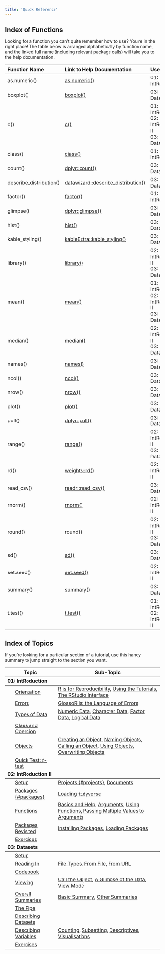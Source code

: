 ```yaml
---
title: 'Quick Reference'
---
```


## Index of Functions

Looking for a function you can't quite remember how to use? You're in the right place!
The table below is arranged alphabetically by function name, and the linked full name (including relevant package calls) will take you to the help documentation.

<table class="table" style="margin-left: auto; margin-right: auto;">
 <thead>
  <tr>
   <th style="text-align:left;"> Function Name </th>
   <th style="text-align:left;"> Link to Help Documentation </th>
   <th style="text-align:left;"> Used In... </th>
  </tr>
 </thead>
<tbody>
  <tr>
   <td style="text-align:left;"> as.numeric() </td>
   <td style="text-align:left;"> <a href="https://rdrr.io/r/base/numeric.html">as.numeric()</a> </td>
   <td style="text-align:left;"> 01: IntRoduction </td>
  </tr>
  <tr>
   <td style="text-align:left;"> boxplot() </td>
   <td style="text-align:left;"> <a href="https://rdrr.io/r/graphics/boxplot.html">boxplot()</a> </td>
   <td style="text-align:left;"> 03: Datasets </td>
  </tr>
  <tr>
   <td style="text-align:left;"> c() </td>
   <td style="text-align:left;"> <a href="https://rdrr.io/r/base/c.html">c()</a> </td>
   <td style="text-align:left;"> 01: IntRoduction<br>02: IntRoduction II<br>03: Datasets </td>
  </tr>
  <tr>
   <td style="text-align:left;"> class() </td>
   <td style="text-align:left;"> <a href="https://rdrr.io/r/base/class.html">class()</a> </td>
   <td style="text-align:left;"> 01: IntRoduction </td>
  </tr>
  <tr>
   <td style="text-align:left;"> count() </td>
   <td style="text-align:left;"> <a href="https://dplyr.tidyverse.org/reference/count.html">dplyr::count()</a> </td>
   <td style="text-align:left;"> 03: Datasets </td>
  </tr>
  <tr>
   <td style="text-align:left;"> describe_distribution() </td>
   <td style="text-align:left;"> <a href="https://easystats.github.io/datawizard/reference/describe_distribution.html">datawizard::describe_distribution()</a> </td>
   <td style="text-align:left;"> 03: Datasets </td>
  </tr>
  <tr>
   <td style="text-align:left;"> factor() </td>
   <td style="text-align:left;"> <a href="https://rdrr.io/r/base/factor.html">factor()</a> </td>
   <td style="text-align:left;"> 01: IntRoduction </td>
  </tr>
  <tr>
   <td style="text-align:left;"> glimpse() </td>
   <td style="text-align:left;"> <a href="https://pillar.r-lib.org/reference/glimpse.html">dplyr::glimpse()</a> </td>
   <td style="text-align:left;"> 03: Datasets </td>
  </tr>
  <tr>
   <td style="text-align:left;"> hist() </td>
   <td style="text-align:left;"> <a href="https://rdrr.io/r/graphics/hist.html">hist()</a> </td>
   <td style="text-align:left;"> 03: Datasets </td>
  </tr>
  <tr>
   <td style="text-align:left;"> kable_styling() </td>
   <td style="text-align:left;"> <a href="https://rdrr.io/pkg/kableExtra/man/kable_styling.html">kableExtra::kable_styling()</a> </td>
   <td style="text-align:left;"> 03: Datasets </td>
  </tr>
  <tr>
   <td style="text-align:left;"> library() </td>
   <td style="text-align:left;"> <a href="https://rdrr.io/r/base/library.html">library()</a> </td>
   <td style="text-align:left;"> 02: IntRoduction II<br>03: Datasets </td>
  </tr>
  <tr>
   <td style="text-align:left;"> mean() </td>
   <td style="text-align:left;"> <a href="https://rdrr.io/r/base/mean.html">mean()</a> </td>
   <td style="text-align:left;"> 01: IntRoduction<br>02: IntRoduction II<br>03: Datasets </td>
  </tr>
  <tr>
   <td style="text-align:left;"> median() </td>
   <td style="text-align:left;"> <a href="https://rdrr.io/r/stats/median.html">median()</a> </td>
   <td style="text-align:left;"> 02: IntRoduction II<br>03: Datasets </td>
  </tr>
  <tr>
   <td style="text-align:left;"> names() </td>
   <td style="text-align:left;"> <a href="https://rdrr.io/r/base/names.html">names()</a> </td>
   <td style="text-align:left;"> 03: Datasets </td>
  </tr>
  <tr>
   <td style="text-align:left;"> ncol() </td>
   <td style="text-align:left;"> <a href="https://rdrr.io/r/base/nrow.html">ncol()</a> </td>
   <td style="text-align:left;"> 03: Datasets </td>
  </tr>
  <tr>
   <td style="text-align:left;"> nrow() </td>
   <td style="text-align:left;"> <a href="https://rdrr.io/r/base/nrow.html">nrow()</a> </td>
   <td style="text-align:left;"> 03: Datasets </td>
  </tr>
  <tr>
   <td style="text-align:left;"> plot() </td>
   <td style="text-align:left;"> <a href="https://rdrr.io/r/graphics/plot.default.html">plot()</a> </td>
   <td style="text-align:left;"> 03: Datasets </td>
  </tr>
  <tr>
   <td style="text-align:left;"> pull() </td>
   <td style="text-align:left;"> <a href="https://dplyr.tidyverse.org/reference/pull.html">dplyr::pull()</a> </td>
   <td style="text-align:left;"> 03: Datasets </td>
  </tr>
  <tr>
   <td style="text-align:left;"> range() </td>
   <td style="text-align:left;"> <a href="https://rdrr.io/r/base/range.html">range()</a> </td>
   <td style="text-align:left;"> 02: IntRoduction II<br>03: Datasets </td>
  </tr>
  <tr>
   <td style="text-align:left;"> rd() </td>
   <td style="text-align:left;"> <a href="https://rdrr.io/pkg/weights/man/rd.html">weights::rd()</a> </td>
   <td style="text-align:left;"> 02: IntRoduction II </td>
  </tr>
  <tr>
   <td style="text-align:left;"> read_csv() </td>
   <td style="text-align:left;"> <a href="https://readr.tidyverse.org/reference/read_delim.html">readr::read_csv()</a> </td>
   <td style="text-align:left;"> 03: Datasets </td>
  </tr>
  <tr>
   <td style="text-align:left;"> rnorm() </td>
   <td style="text-align:left;"> <a href="https://rdrr.io/r/stats/Normal.html">rnorm()</a> </td>
   <td style="text-align:left;"> 02: IntRoduction II </td>
  </tr>
  <tr>
   <td style="text-align:left;"> round() </td>
   <td style="text-align:left;"> <a href="https://rdrr.io/r/base/Round.html">round()</a> </td>
   <td style="text-align:left;"> 02: IntRoduction II<br>03: Datasets </td>
  </tr>
  <tr>
   <td style="text-align:left;"> sd() </td>
   <td style="text-align:left;"> <a href="https://rdrr.io/r/stats/sd.html">sd()</a> </td>
   <td style="text-align:left;"> 03: Datasets </td>
  </tr>
  <tr>
   <td style="text-align:left;"> set.seed() </td>
   <td style="text-align:left;"> <a href="https://rdrr.io/r/base/Random.html">set.seed()</a> </td>
   <td style="text-align:left;"> 02: IntRoduction II </td>
  </tr>
  <tr>
   <td style="text-align:left;"> summary() </td>
   <td style="text-align:left;"> <a href="https://rdrr.io/r/base/summary.html">summary()</a> </td>
   <td style="text-align:left;"> 03: Datasets </td>
  </tr>
  <tr>
   <td style="text-align:left;"> t.test() </td>
   <td style="text-align:left;"> <a href="https://rdrr.io/r/stats/t.test.html">t.test()</a> </td>
   <td style="text-align:left;"> 01: IntRoduction<br>02: IntRoduction II </td>
  </tr>
</tbody>
</table>

## Index of Topics

If you're looking for a particular section of a tutorial, use this handy summary to jump straight to the section you want.

<table class="table table-condensed table" style="margin-left: auto; margin-right: auto; margin-left: auto; margin-right: auto;">
 <thead>
  <tr>
   <th style="text-align:left;text-align: center;"> Topic </th>
   <th style="text-align:left;text-align: center;"> Sub-Topic </th>
  </tr>
 </thead>
<tbody>
  <tr grouplength="6"><td colspan="2" style="border-bottom: 1px solid;"><strong>01: IntRoduction</strong></td></tr>
<tr>
   <td style="text-align:left;padding-left: 2em;" indentlevel="1"> [Orientation](tutorials/docs/01_intro.qmd#orientation) </td>
   <td style="text-align:left;"> [R is for Reproducibility](tutorials/docs/01_intro.qmd#r-is-for-reproducibility), [Using the Tutorials](tutorials/docs/01_intro.qmd#using-the-tutorials), [The RStudio Interface](tutorials/docs/01_intro.qmd#the-rstudio-interface) </td>
  </tr>
  <tr>
   <td style="text-align:left;padding-left: 2em;" indentlevel="1"> [Errors](tutorials/docs/01_intro.qmd#errors) </td>
   <td style="text-align:left;"> [GlossoRlia: the Language of Errors](tutorials/docs/01_intro.qmd#glossorlia:-the-language-of-errors) </td>
  </tr>
  <tr>
   <td style="text-align:left;padding-left: 2em;" indentlevel="1"> [Types of Data](tutorials/docs/01_intro.qmd#types-of-data) </td>
   <td style="text-align:left;"> [Numeric Data](tutorials/docs/01_intro.qmd#numeric-data), [Character Data](tutorials/docs/01_intro.qmd#character-data), [Factor Data](tutorials/docs/01_intro.qmd#factor-data), [Logical Data](tutorials/docs/01_intro.qmd#logical-data) </td>
  </tr>
  <tr>
   <td style="text-align:left;padding-left: 2em;" indentlevel="1"> [Class and Coercion](tutorials/docs/01_intro.qmd#class-and-coercion) </td>
   <td style="text-align:left;">  </td>
  </tr>
  <tr>
   <td style="text-align:left;padding-left: 2em;" indentlevel="1"> [Objects](tutorials/docs/01_intro.qmd#objects) </td>
   <td style="text-align:left;"> [Creating an Object](tutorials/docs/01_intro.qmd#creating-an-object), [Naming Objects](tutorials/docs/01_intro.qmd#naming-objects), [Calling an Object](tutorials/docs/01_intro.qmd#calling-an-object), [Using Objects](tutorials/docs/01_intro.qmd#using-objects), [Overwriting Objects](tutorials/docs/01_intro.qmd#overwriting-objects) </td>
  </tr>
  <tr>
   <td style="text-align:left;padding-left: 2em;" indentlevel="1"> [Quick Test: *t*-test](tutorials/docs/01_intro.qmd#quick-test:-*t*-test) </td>
   <td style="text-align:left;">  </td>
  </tr>
  <tr grouplength="5"><td colspan="2" style="border-bottom: 1px solid;"><strong>02: IntRoduction II</strong></td></tr>
<tr>
   <td style="text-align:left;padding-left: 2em;" indentlevel="1"> [Setup](tutorials/docs/02_intro.qmd#setup) </td>
   <td style="text-align:left;"> [Projects {#projects}](tutorials/docs/02_intro.qmd#projects-{#projects}), [Documents](tutorials/docs/02_intro.qmd#documents) </td>
  </tr>
  <tr>
   <td style="text-align:left;padding-left: 2em;" indentlevel="1"> [Packages {#packages}](tutorials/docs/02_intro.qmd#packages-{#packages}) </td>
   <td style="text-align:left;"> [Loading `tidyverse`](tutorials/docs/02_intro.qmd#loading-`tidyverse`) </td>
  </tr>
  <tr>
   <td style="text-align:left;padding-left: 2em;" indentlevel="1"> [Functions](tutorials/docs/02_intro.qmd#functions) </td>
   <td style="text-align:left;"> [Basics and Help](tutorials/docs/02_intro.qmd#basics-and-help), [Arguments](tutorials/docs/02_intro.qmd#arguments), [Using Functions](tutorials/docs/02_intro.qmd#using-functions), [Passing Multiple Values to Arguments](tutorials/docs/02_intro.qmd#passing-multiple-values-to-arguments) </td>
  </tr>
  <tr>
   <td style="text-align:left;padding-left: 2em;" indentlevel="1"> [Packages Revisited](tutorials/docs/02_intro.qmd#packages-revisited) </td>
   <td style="text-align:left;"> [Installing Packages](tutorials/docs/02_intro.qmd#installing-packages), [Loading Packages](tutorials/docs/02_intro.qmd#loading-packages) </td>
  </tr>
  <tr>
   <td style="text-align:left;padding-left: 2em;" indentlevel="1"> [Exercises](tutorials/docs/02_intro.qmd#exercises) </td>
   <td style="text-align:left;">  </td>
  </tr>
  <tr grouplength="9"><td colspan="2" style="border-bottom: 1px solid;"><strong>03: Datasets</strong></td></tr>
<tr>
   <td style="text-align:left;padding-left: 2em;" indentlevel="1"> [Setup](tutorials/docs/03_datasets.qmd#setup) </td>
   <td style="text-align:left;">  </td>
  </tr>
  <tr>
   <td style="text-align:left;padding-left: 2em;" indentlevel="1"> [Reading In](tutorials/docs/03_datasets.qmd#reading-in) </td>
   <td style="text-align:left;"> [File Types](tutorials/docs/03_datasets.qmd#file-types), [From File](tutorials/docs/03_datasets.qmd#from-file), [From URL](tutorials/docs/03_datasets.qmd#from-url) </td>
  </tr>
  <tr>
   <td style="text-align:left;padding-left: 2em;" indentlevel="1"> [Codebook](tutorials/docs/03_datasets.qmd#codebook) </td>
   <td style="text-align:left;">  </td>
  </tr>
  <tr>
   <td style="text-align:left;padding-left: 2em;" indentlevel="1"> [Viewing](tutorials/docs/03_datasets.qmd#viewing) </td>
   <td style="text-align:left;"> [Call the Object](tutorials/docs/03_datasets.qmd#call-the-object), [A Glimpse of the Data](tutorials/docs/03_datasets.qmd#a-glimpse-of-the-data), [View Mode](tutorials/docs/03_datasets.qmd#view-mode) </td>
  </tr>
  <tr>
   <td style="text-align:left;padding-left: 2em;" indentlevel="1"> [Overall Summaries](tutorials/docs/03_datasets.qmd#overall-summaries) </td>
   <td style="text-align:left;"> [Basic Summary](tutorials/docs/03_datasets.qmd#basic-summary), [Other Summaries](tutorials/docs/03_datasets.qmd#other-summaries) </td>
  </tr>
  <tr>
   <td style="text-align:left;padding-left: 2em;" indentlevel="1"> [The Pipe](tutorials/docs/03_datasets.qmd#the-pipe) </td>
   <td style="text-align:left;">  </td>
  </tr>
  <tr>
   <td style="text-align:left;padding-left: 2em;" indentlevel="1"> [Describing Datasets](tutorials/docs/03_datasets.qmd#describing-datasets) </td>
   <td style="text-align:left;">  </td>
  </tr>
  <tr>
   <td style="text-align:left;padding-left: 2em;" indentlevel="1"> [Describing Variables](tutorials/docs/03_datasets.qmd#describing-variables) </td>
   <td style="text-align:left;"> [Counting](tutorials/docs/03_datasets.qmd#counting), [Subsetting](tutorials/docs/03_datasets.qmd#subsetting), [Descriptives](tutorials/docs/03_datasets.qmd#descriptives), [Visualisations](tutorials/docs/03_datasets.qmd#visualisations) </td>
  </tr>
  <tr>
   <td style="text-align:left;padding-left: 2em;" indentlevel="1"> [Exercises](tutorials/docs/03_datasets.qmd#exercises) </td>
   <td style="text-align:left;">  </td>
  </tr>
</tbody>
</table>
